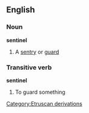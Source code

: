 ==English==
===Noun===
'''sentinel'''
#A [[sentry]] or [[guard]]
===Transitive verb===
'''sentinel'''
#To guard something
[[Category:Etruscan derivations]]